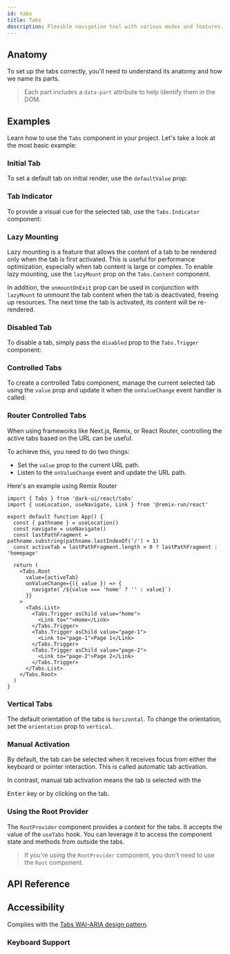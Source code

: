 ```yaml
---
id: tabs
title: Tabs
description: Flexible navigation tool with various modes and features.
---
```


<ComponentPreview id="Tabs" />

## Anatomy

To set up the tabs correctly, you'll need to understand its anatomy and how we name its parts.

> Each part includes a `data-part` attribute to help identify them in the DOM.

<Anatomy id="tabs" />

## Examples

Learn how to use the `Tabs` component in your project. Let's take a look at the most basic example:

<Example id="basic" />

### Initial Tab

To set a default tab on initial render, use the `defaultValue` prop:

<Example id="initial-tab" />

### Tab Indicator

To provide a visual cue for the selected tab, use the `Tabs.Indicator` component:

<Example id="indicator" />

### Lazy Mounting

Lazy mounting is a feature that allows the content of a tab to be rendered only when the tab is
first activated. This is useful for performance optimization, especially when tab content is large
or complex. To enable lazy mounting, use the `lazyMount` prop on the `Tabs.Content` component.

In addition, the `unmountOnExit` prop can be used in conjunction with `lazyMount` to unmount the tab
content when the tab is deactivated, freeing up resources. The next time the tab is activated, its
content will be re-rendered.

<Example id="lazy-mount" />

### Disabled Tab

To disable a tab, simply pass the `disabled` prop to the `Tabs.Trigger` component:

<Example id="disabled-tab" />

### Controlled Tabs

To create a controlled Tabs component, manage the current selected tab using the `value` prop and
update it when the `onValueChange` event handler is called:

<Example id="controlled" />

### Router Controlled Tabs

When using frameworks like Next.js, Remix, or React Router, controlling the active tabs based on the
URL can be useful.

To achieve this, you need to do two things:

- Set the `value` prop to the current URL path.
- Listen to the `onValueChange` event and update the URL path.

Here's an example using Remix Router

```tsx
import { Tabs } from '@ark-ui/react/tabs'
import { useLocation, useNavigate, Link } from '@remix-run/react'

export default function App() {
  const { pathname } = useLocation()
  const navigate = useNavigate()
  const lastPathFragment = pathname.substring(pathname.lastIndexOf('/') + 1)
  const activeTab = lastPathFragment.length > 0 ? lastPathFragment : 'homepage'

  return (
    <Tabs.Root
      value={activeTab}
      onValueChange={({ value }) => {
        navigate(`/${value === 'home' ? '' : value}`)
      }}
    >
      <Tabs.List>
        <Tabs.Trigger asChild value="home">
          <Link to="">Home</Link>
        </Tabs.Trigger>
        <Tabs.Trigger asChild value="page-1">
          <Link to="page-1">Page 1</Link>
        </Tabs.Trigger>
        <Tabs.Trigger asChild value="page-2">
          <Link to="page-2">Page 2</Link>
        </Tabs.Trigger>
      </Tabs.List>
    </Tabs.Root>
  )
}
```

### Vertical Tabs

The default orientation of the tabs is `horizontal`. To change the orientation, set the
`orientation` prop to `vertical`.

<Example id="vertical" />

### Manual Activation

By default, the tab can be selected when it receives focus from either the keyboard or pointer
interaction. This is called automatic tab activation.

In contrast, manual tab activation means the tab is selected with the

<kbd>Enter</kbd> key or by clicking on the tab.

<Example id="manual" />

### Using the Root Provider

The `RootProvider` component provides a context for the tabs. It accepts the value of the `useTabs` hook.
You can leverage it to access the component state and methods from outside the tabs.

<Example id="root-provider" />

> If you're using the `RootProvider` component, you don't need to use the `Root` component.

## API Reference

<ComponentTypes id="tabs" />

## Accessibility

Complies with the [Tabs WAI-ARIA design pattern](https://www.w3.org/WAI/ARIA/apg/patterns/tabs/).

### Keyboard Support

<KeyBindingsTable id="tabs" />
